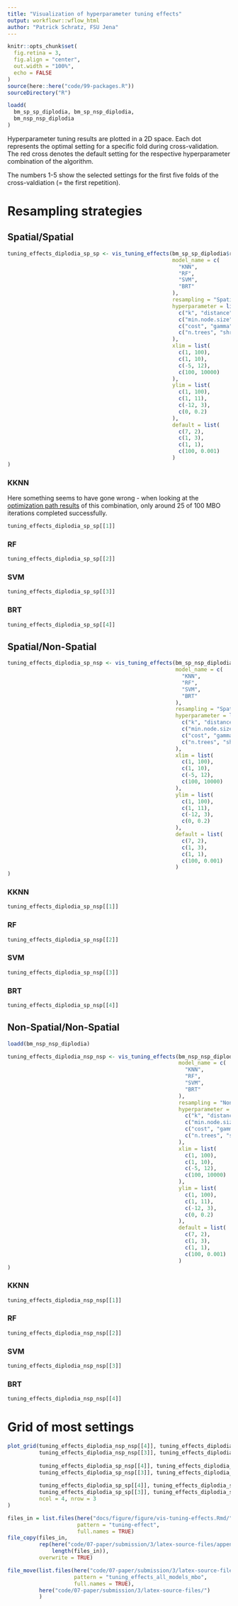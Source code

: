 ```yaml
---
title: "Visualization of hyperparameter tuning effects"
output: workflowr::wflow_html
author: "Patrick Schratz, FSU Jena"
---
```


```r
knitr::opts_chunk$set(
  fig.retina = 3,
  fig.align = "center",
  out.width = "100%",
  echo = FALSE
)
source(here::here("code/99-packages.R"))
sourceDirectory("R")

loadd(
  bm_sp_sp_diplodia, bm_sp_nsp_diplodia,
  bm_nsp_nsp_diplodia
)
```

Hyperparameter tuning results are plotted in a 2D space.
Each dot represents the optimal setting for a specific fold during cross-validation.
The red cross denotes the default setting for the respective hyperparameter combination of the algorithm.

The numbers 1-5 show the selected settings for the first five folds of the cross-valdiation (= the first repetition).

# Resampling strategies {.tabset .tabset-fade}

## Spatial/Spatial

```r
tuning_effects_diplodia_sp_sp <- vis_tuning_effects(bm_sp_sp_diplodia$results$diplodia[2:5],
                                                    model_name = c(
                                                      "KNN",
                                                      "RF",
                                                      "SVM",
                                                      "BRT"
                                                    ),
                                                    resampling = "Spatial/Spatial",
                                                    hyperparameter = list(
                                                      c("k", "distance"),
                                                      c("min.node.size", "mtry"),
                                                      c("cost", "gamma"),
                                                      c("n.trees", "shrinkage")
                                                    ),
                                                    xlim = list(
                                                      c(1, 100),
                                                      c(1, 10),
                                                      c(-5, 12),
                                                      c(100, 10000)
                                                    ),
                                                    ylim = list(
                                                      c(1, 100),
                                                      c(1, 11),
                                                      c(-12, 3),
                                                      c(0, 0.2)
                                                    ),
                                                    default = list(
                                                      c(7, 2),
                                                      c(1, 3),
                                                      c(1, 1),
                                                      c(100, 0.001)
                                                    )
)
```

### KKNN

Here something seems to have gone wrong - when looking at the [optimization path results](vis-opt-paths.html#112_kknn) of this combination, only around 25 of 100 MBO iterations completed successfully. 

```r
tuning_effects_diplodia_sp_sp[[1]]
```

### RF 

```r
tuning_effects_diplodia_sp_sp[[2]]
```

### SVM 

```r
tuning_effects_diplodia_sp_sp[[3]]
```

### BRT 

```r
tuning_effects_diplodia_sp_sp[[4]]
```

## Spatial/Non-Spatial

```r
tuning_effects_diplodia_sp_nsp <- vis_tuning_effects(bm_sp_nsp_diplodia$results$diplodia[2:5],
                                                     model_name = c(
                                                       "KNN",
                                                       "RF",
                                                       "SVM",
                                                       "BRT"
                                                     ),
                                                     resampling = "Spatial/Non-Spatial",
                                                     hyperparameter = list(
                                                       c("k", "distance"),
                                                       c("min.node.size", "mtry"),
                                                       c("cost", "gamma"),
                                                       c("n.trees", "shrinkage")
                                                     ),
                                                     xlim = list(
                                                       c(1, 100),
                                                       c(1, 10),
                                                       c(-5, 12),
                                                       c(100, 10000)
                                                     ),
                                                     ylim = list(
                                                       c(1, 100),
                                                       c(1, 11),
                                                       c(-12, 3),
                                                       c(0, 0.2)
                                                     ),
                                                     default = list(
                                                       c(7, 2),
                                                       c(1, 3),
                                                       c(1, 1),
                                                       c(100, 0.001)
                                                     )
)
```

### KKNN

```r
tuning_effects_diplodia_sp_nsp[[1]]
```

### RF 

```r
tuning_effects_diplodia_sp_nsp[[2]]
```

### SVM 

```r
tuning_effects_diplodia_sp_nsp[[3]]
```

### BRT 

```r
tuning_effects_diplodia_sp_nsp[[4]]
```

## Non-Spatial/Non-Spatial

```r
loadd(bm_nsp_nsp_diplodia)

tuning_effects_diplodia_nsp_nsp <- vis_tuning_effects(bm_nsp_nsp_diplodia$results$diplodia[2:5],
                                                      model_name = c(
                                                        "KNN",
                                                        "RF",
                                                        "SVM",
                                                        "BRT"
                                                      ),
                                                      resampling = "Non-Spatial/Non-Spatial",
                                                      hyperparameter = list(
                                                        c("k", "distance"),
                                                        c("min.node.size", "mtry"),
                                                        c("cost", "gamma"),
                                                        c("n.trees", "shrinkage")
                                                      ),
                                                      xlim = list(
                                                        c(1, 100),
                                                        c(1, 10),
                                                        c(-5, 12),
                                                        c(100, 10000)
                                                      ),
                                                      ylim = list(
                                                        c(1, 100),
                                                        c(1, 11),
                                                        c(-12, 3),
                                                        c(0, 0.2)
                                                      ),
                                                      default = list(
                                                        c(7, 2),
                                                        c(1, 3),
                                                        c(1, 1),
                                                        c(100, 0.001)
                                                      )
)
```

### KKNN

```r
tuning_effects_diplodia_nsp_nsp[[1]]
```

### RF 

```r
tuning_effects_diplodia_nsp_nsp[[2]]
```

### SVM 

```r
tuning_effects_diplodia_nsp_nsp[[3]]
```

### BRT 

```r
tuning_effects_diplodia_nsp_nsp[[4]]
```

# Grid of most settings

```r
plot_grid(tuning_effects_diplodia_nsp_nsp[[4]], tuning_effects_diplodia_nsp_nsp[[2]],
          tuning_effects_diplodia_nsp_nsp[[3]], tuning_effects_diplodia_nsp_nsp[[1]],
          
          tuning_effects_diplodia_sp_nsp[[4]], tuning_effects_diplodia_sp_nsp[[2]],
          tuning_effects_diplodia_sp_nsp[[3]], tuning_effects_diplodia_sp_nsp[[1]],
          
          tuning_effects_diplodia_sp_sp[[4]], tuning_effects_diplodia_sp_sp[[2]],
          tuning_effects_diplodia_sp_sp[[3]], tuning_effects_diplodia_sp_sp[[1]],
          ncol = 4, nrow = 3
)
```

```r
files_in = list.files(here("docs/figure/figure/vis-tuning-effects.Rmd/"), 
                      pattern = "tuning-effect", 
                      full.names = TRUE)
file_copy(files_in,
          rep(here("code/07-paper/submission/3/latex-source-files/appendices/"), 
              length(files_in)),
          overwrite = TRUE)
```

```r
file_move(list.files(here("code/07-paper/submission/3/latex-source-files/appendices"),
                     pattern = "tuning_effects_all_models_mbo",
                     full.names = TRUE),
          here("code/07-paper/submission/3/latex-source-files/")
          )
```
